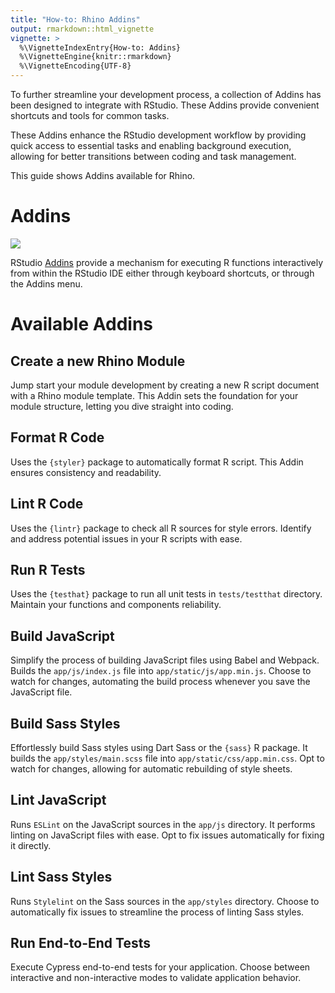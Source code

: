 ```yaml
---
title: "How-to: Rhino Addins"
output: rmarkdown::html_vignette
vignette: >
  %\VignetteIndexEntry{How-to: Addins}
  %\VignetteEngine{knitr::rmarkdown}
  %\VignetteEncoding{UTF-8}
---
```


To further streamline your development process, a collection of Addins has been designed to integrate with RStudio. These Addins provide convenient shortcuts and tools for common tasks.

These Addins enhance the RStudio development workflow by providing quick access to essential tasks and enabling background execution, allowing for better transitions between coding and task management.

This guide shows Addins available for Rhino.

# Addins

![](images/rhino_addins.png)

RStudio [Addins](https://rstudio.github.io/rstudioaddins/) provide a mechanism for executing R functions interactively from within the RStudio IDE either through keyboard shortcuts, or through the Addins menu.


# Available Addins

## Create a new Rhino Module

Jump start your module development by creating a new R script document with a Rhino module template. This Addin sets the foundation for your module structure, letting you dive straight into coding.

## Format R Code

Uses the `{styler}` package to automatically format R script. This Addin ensures consistency and readability.

## Lint R Code

Uses the `{lintr}` package to check all R sources for style errors. Identify and address potential issues in your R scripts with ease.

## Run R Tests

Uses the `{testhat}` package to run all unit tests in `tests/testthat` directory. Maintain your functions and components reliability.

## Build JavaScript

Simplify the process of building JavaScript files using Babel and Webpack. Builds the `app/js/index.js` file into `app/static/js/app.min.js`. Choose to watch for changes, automating the build process whenever you save the JavaScript file.

## Build Sass Styles

Effortlessly build Sass styles using Dart Sass or the `{sass}` R package. It builds the `app/styles/main.scss` file into `app/static/css/app.min.css`. Opt to watch for changes, allowing for automatic rebuilding of style sheets.

## Lint JavaScript

Runs `ESLint` on the JavaScript sources in the `app/js` directory. It performs linting on JavaScript files with ease. Opt to fix issues automatically for fixing it directly.

## Lint Sass Styles

Runs `Stylelint` on the Sass sources in the `app/styles` directory. Choose to automatically fix issues to streamline the process of linting Sass styles.

## Run End-to-End Tests

Execute Cypress end-to-end tests for your application. Choose between interactive and non-interactive modes to validate application behavior.
